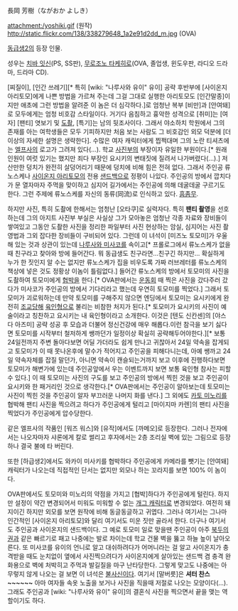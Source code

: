 長岡 芳樹（ながおか よしき）

attachment:/yoshiki.gif
(원작)
http://static.flickr.com/138/338279648_1a2e91d2dd_m.jpg
(OVA)

[[동급생2]]의 등장 인물.

성우는 [[치바 잇신]](PS, SS판), [[무로조노 타케히로]](OVA, 졸업생, 윈도우판, 라디오 드라마, 드라마 CD).

[찌질이], [인간 쓰레기][* 특히 [wiki: "나루사와 유이" 유이] 공략 후반부에 [사이온지 아리토모]에게 나쁜 방법을 가르쳐 주는데 그걸 그대로 실행한 아리토모도 [인간말종]이지만 애초에 그런 방법을 알려준 이 놈은 더 심각하다.]로 엄청난 복부 [비만]과 [안여돼]로 모두에게는 엄청 비호감 스타일이다. 거기다 음침하고 흉악한 성격으로 [취미]는 [여자] [팬티] 엿보기 및 [[도촬]], [특기]는 남의 뒷조사이다. 그래서 야소하치 학원에서 그의 존재를 아는 여학생들은 모두 기피하지만 처음 보는 사람도 그 비호감인 외모 덕분에 [더 이상의 자세한 설명은 생략한다]. 수많은 여자 캐릭터에게 찝쩍대며 그의 노란 티셔츠에는 [[엘프]]사의 로고가 그려져 있다(…). 학교 [[사진]]부의 부장이자 유일한 부원이다.[* 원래 인원이 여럿 있기는 했지만 죄다 부장인 요시키의 변태짓에 질려서 나가버렸다(…).] 저 산만한 덩치가 완전히 살덩어리기 때문에 덩치에 비해 힘은 전혀 없다. 그래서 주인공 류노스케나 [[사이온지 아리토모]]의 전용 [[샌드백]]으로 정평이 나있다. 주인공의 방에서 깝치다가 문 열자마자 주먹을 맞이하고 심지어 길가에서는 주인공에 의해 데굴데굴 구르기도 한다. 그런 주제에 류노스케를 자신의 동류(同流)로 인식하고 있다. [[흠좀무]].

하지만 사진, 특히 도촬에 한해서는 엄청난 [오타쿠]로 실력자다. 특히 '''팬티 촬영'''을 선호하는데 그의 아지트 사진부 부실은 사실상 그가 모아놓은 엄청난 각종 자료와 장비들이 쌓여있고 그동안 도촬한 사진을 정리한 파일부터 사진 현상하는 암실, 심지어는 사진 촬영법과 그외 잡다한 장비들이 구비되어 있다. 그런데 이 녀석이 [미즈노 토모미]가 우울해 있는 것과 상관이 있는데 [[나루사와 미사코]]를 속이고[* 프롤로그에서 류노스케가 없을때 친구라고 찾아와 방에 들어간다. 뭐 동급생도 친구라면...친구긴 하지만... 확실하게 누가 한 짓인지 알 수는 없지만 류노스케가 집을 비우도록 가짜 러브레터를 류노스케의 책상에 넣은 것도 정황상 이놈이 틀림없다.] 들어간 류노스케의 방에서 토모미의 사진을 도촬하여 토모미에게 [[협박]]을 한다.[* OVA판에서는 [[운동회]] 때 찍은 사진을 갔다주러 갔다가 미사코가 주인공의 방에서 기다리라고 했는데 우연히 토모미를 찍었다.] 그래서 토모미가 괴로워하는데 만약 토모미를 구해주지 않으면 엔딩에서 토모미는 요시키에게 완전히 [[조교]]당해 [[육인형]]으로 불리는 비참한 처지가 된다.[* 토모미가 요시키의 사진이 예술이라고 칭찬하고 요시키는 내 육인형이라고 소개한다. 이것은 [텐도 신칸센]의 [야스다 아즈미] 공략 성공 후 모습과 더불어 정신건강에 매우 해롭다.이런 참극을 보기 싫다면 토모미를 시작부터 철저하게 쌩까던가 일정이상 확실히 공략해두어야한다.][* 보통 24일전까지 주변 돌아다보면 어딜 가더라도 쉽게 만나고 귀찮아서 24일 약속을 잡게되고 토모미가 이 때 못나온후에 말수가 적어지고 주인공을 피해다니는데, 아예 쌩까고 24일 약속자체를 잡질 말던가, 아니면 약속이 캔슬되는거까지 보고 이후에 진행하다보면 토모미가 해변가에 있는데 주인공앞에서 우는 이벤트까지 보면 보통 육인형 참사는 피할 수 있다.] 이 때 토모미는 사진의 구도를 보고 주인공의 방에서 찍힌 것을 보고 주인공이 요시키와 한 패거리인 것으로 생각한다.[* OVA판에서는 주인공이 알아보는데 토모미는 사진이 찍힌 것을 주인공이 알자 부끄러운 나머지 화를 낸다.] 그 외에도 [[카토 미노리]]를 협박해 팬티 사진을 찍으려고 하다가 주인공에게 털리고 [마이지마 카렌]의 팬티 사진을 찍었다가 주인공에게 압수당한다.

같은 엘프사의 작품인 [워즈 워스]와 [유작]에서도 [까메오]로 등장한다. 그러나 전자에서는 나오자마자 샤론에게 칼로 썰리고 후자에서는 2층 조리실 벽에 있는 그림으로 등장하나 결국 불에 타 버린다.

또한 [하급생2]에서도 와카이 미사키를 협박하다 주인공에게 카메라를 뺏기는 [안여돼]캐릭터가 나오는데 직접적인 단서는 없지만 외모나 하는 꼬라지를 보면 100% 이 놈이다.

OVA판에서도 토모미와 미노리의 약점을 가지고 [협박]하다가 주인공에게 털린다. 하지만 설정이 약간 변경되어서 미워도 미워할 수 없는 [[개그 캐릭터]]로 변경되었다. 여전히 돼지이긴 하지만 외모를 보면 원작에 비해 동글동글하고 귀엽다. 그러나 여기서는 그나마 인간적인 [사이온지 아리토모]와 달리 여기서도 미운 짓만 골라서 한다. 더구나 여기서도 주인공과 사이온지의 샌드백이다. 그 예로 토모미 일로 맞을땐 주인공이 아주 [[북두의 권]]과 같은 빠르기로 패고 나중에는 발로 차이는데 학교 건물 벽을 뚫고 하늘 높이 날아오른다. 또 미사코를 유이의 언니로 알고 대쉬하려다가 어머니라는 걸 알고 사이온지가 충격받을 때도 눈치없이 옆에서 사진찍으려다가 사이온지에게 살아있는 샌드백 겸 충격 완화용으로 벽에 처박히고 주먹과 발길질을 마구 난타당한다. 그렇게 맞고도 나중에는 아무렇지 않게 나오는 걸 보면 이 녀석은 [[불사신]]이다. 여기서 [말버릇]은 '''셔터 찬스~~~~~~''' 아마 여자들 속옷 노출을 보거나 사진을 직을때 저절로 나오는 모양이다(...). 그래도 주인공과 [wiki: "나루사와 유이" 유이]의 결혼식 사진을 찍으면서 끝을 맺는 역할이기도 하다.
